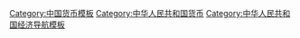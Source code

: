 {{Navbox
|listclass = hlist
|name = 中华人民共和国货币
|title = {{PRC}}货币

|group1 = [[中国内地]]
|list1 = {{Navbox subgroup
|group1 = [[法定货币]]
|list1 = 
*[[人民币]]
**[[第一套人民币|第一套]]
**[[第二套人民币|第二套]]
**[[第三套人民币|第三套]]
**[[第四套人民币|第四套]]
**[[第五套人民币|第五套]]

|group2 = [[中华人民共和国行政区划|地方]]发行
|list2 = 
*[[藏币]]<small>（－1959年）</small>
*[[袁大头]]<small>（－1959年）</small>
*[[东北银行地方流通券|东北币]]<small>（－1951年）</small>
*[[关东币]]<small>（－1950年）</small>
*[[内蒙古货币 (1945年-1951年)|新蒙币]]<small>（－1952年）</small>
*[[中国人民银行广东省分行本票|广东省本票]]<small>（1985年）</small>
*[[中国人民银行黑龙江省分行本票|黑龙江省本票]]<small>（1986年）</small>

|group3 = 特殊用途
|list3 = 
*[[侨汇券]]<small>（1957－1992年）</small>
*[[军用代金券]]<small>（1965－1970年）</small>
*[[中国银行外汇兑换券|外汇兑换券]]<small>（1980－1995年）</small>
*[[中华人民共和国普通纪念币|纪念币]]

|group4 = 未发行
|list4 = [[深圳特區貨幣|深圳元]]
}}

|group2 = [[香港]]
|list2 = 
*[[港元]]
**[[香港紙幣|纸币]]
**[[香港硬幣|硬币]]

|group3 = [[澳門]]
|list3 = [[澳門幣]]

|below= {{中国货币索引}}<br />台湾货币另见{{tl|中华民国货币}}和{{tl|台灣貨幣}}
}}<noinclude>
[[Category:中国货币模板]]
[[Category:中华人民共和国货币]]
[[Category:中华人民共和国经济导航模板]]
</noinclude>